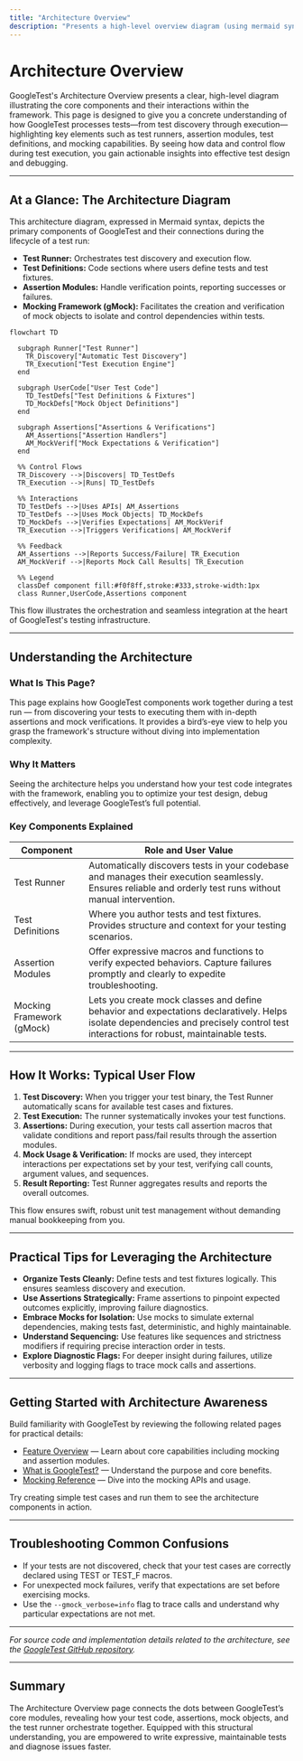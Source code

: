 ```yaml
---
title: "Architecture Overview"
description: "Presents a high-level overview diagram (using mermaid syntax) illustrating key GoogleTest components—such as test runners, assertion modules, and the interplay between test definitions and mock capabilities—demonstrating data and control flow during test execution."
---
```


# Architecture Overview

GoogleTest's Architecture Overview presents a clear, high-level diagram illustrating the core components and their interactions within the framework. This page is designed to give you a concrete understanding of how GoogleTest processes tests—from test discovery through execution—highlighting key elements such as test runners, assertion modules, test definitions, and mocking capabilities. By seeing how data and control flow during test execution, you gain actionable insights into effective test design and debugging.

---

## At a Glance: The Architecture Diagram

This architecture diagram, expressed in Mermaid syntax, depicts the primary components of GoogleTest and their connections during the lifecycle of a test run:

- **Test Runner:** Orchestrates test discovery and execution flow.
- **Test Definitions:** Code sections where users define tests and test fixtures.
- **Assertion Modules:** Handle verification points, reporting successes or failures.
- **Mocking Framework (gMock):** Facilitates the creation and verification of mock objects to isolate and control dependencies within tests.

```mermaid
flowchart TD

  subgraph Runner["Test Runner"]
    TR_Discovery["Automatic Test Discovery"]
    TR_Execution["Test Execution Engine"]
  end

  subgraph UserCode["User Test Code"]
    TD_TestDefs["Test Definitions & Fixtures"]
    TD_MockDefs["Mock Object Definitions"]
  end

  subgraph Assertions["Assertions & Verifications"]
    AM_Assertions["Assertion Handlers"]
    AM_MockVerif["Mock Expectations & Verification"]
  end

  %% Control Flows
  TR_Discovery -->|Discovers| TD_TestDefs
  TR_Execution -->|Runs| TD_TestDefs

  %% Interactions
  TD_TestDefs -->|Uses APIs| AM_Assertions
  TD_TestDefs -->|Uses Mock Objects| TD_MockDefs
  TD_MockDefs -->|Verifies Expectations| AM_MockVerif
  TR_Execution -->|Triggers Verifications| AM_MockVerif

  %% Feedback
  AM_Assertions -->|Reports Success/Failure| TR_Execution
  AM_MockVerif -->|Reports Mock Call Results| TR_Execution

  %% Legend
  classDef component fill:#f0f8ff,stroke:#333,stroke-width:1px
  class Runner,UserCode,Assertions component
```

This flow illustrates the orchestration and seamless integration at the heart of GoogleTest's testing infrastructure.

---

## Understanding the Architecture

### What Is This Page?

This page explains how GoogleTest components work together during a test run — from discovering your tests to executing them with in-depth assertions and mock verifications. It provides a bird’s-eye view to help you grasp the framework's structure without diving into implementation complexity.

### Why It Matters

Seeing the architecture helps you understand how your test code integrates with the framework, enabling you to optimize your test design, debug effectively, and leverage GoogleTest’s full potential.

### Key Components Explained

| Component               | Role and User Value                                                                                     |
|------------------------|------------------------------------------------------------------------------------------------------|
| Test Runner            | Automatically discovers tests in your codebase and manages their execution seamlessly. Ensures reliable and orderly test runs without manual intervention. |
| Test Definitions       | Where you author tests and test fixtures. Provides structure and context for your testing scenarios.   |
| Assertion Modules      | Offer expressive macros and functions to verify expected behaviors. Capture failures promptly and clearly to expedite troubleshooting. |
| Mocking Framework (gMock) | Lets you create mock classes and define behavior and expectations declaratively. Helps isolate dependencies and precisely control test interactions for robust, maintainable tests. |

---

## How It Works: Typical User Flow

1. **Test Discovery:** When you trigger your test binary, the Test Runner automatically scans for available test cases and fixtures.
2. **Test Execution:** The runner systematically invokes your test functions.
3. **Assertions:** During execution, your tests call assertion macros that validate conditions and report pass/fail results through the assertion modules.
4. **Mock Usage & Verification:** If mocks are used, they intercept interactions per expectations set by your test, verifying call counts, argument values, and sequences.
5. **Result Reporting:** Test Runner aggregates results and reports the overall outcomes.

This flow ensures swift, robust unit test management without demanding manual bookkeeping from you.

---

## Practical Tips for Leveraging the Architecture

- **Organize Tests Cleanly:** Define tests and test fixtures logically. This ensures seamless discovery and execution.
- **Use Assertions Strategically:** Frame assertions to pinpoint expected outcomes explicitly, improving failure diagnostics.
- **Embrace Mocks for Isolation:** Use mocks to simulate external dependencies, making tests fast, deterministic, and highly maintainable.
- **Understand Sequencing:** Use features like sequences and strictness modifiers if requiring precise interaction order in tests.
- **Explore Diagnostic Flags:** For deeper insight during failures, utilize verbosity and logging flags to trace mock calls and assertions.

---

## Getting Started with Architecture Awareness

Build familiarity with GoogleTest by reviewing the following related pages for practical details:

- [Feature Overview](https://google.github.io/googletest/overview/concepts-architecture/feature-overview.html) — Learn about core capabilities including mocking and assertion modules.
- [What is GoogleTest?](https://google.github.io/googletest/overview/introduction-value/what-is-googletest.html) — Understand the purpose and core benefits.
- [Mocking Reference](https://google.github.io/googletest/docs/reference/mocking.html) — Dive into the mocking APIs and usage.

Try creating simple test cases and run them to see the architecture components in action.

---

## Troubleshooting Common Confusions

- If your tests are not discovered, check that your test cases are correctly declared using TEST or TEST_F macros.
- For unexpected mock failures, verify that expectations are set before exercising mocks.
- Use the `--gmock_verbose=info` flag to trace calls and understand why particular expectations are not met.

---

*For source code and implementation details related to the architecture, see the [GoogleTest GitHub repository](https://github.com/google/googletest).*

---

## Summary

The Architecture Overview page connects the dots between GoogleTest’s core modules, revealing how your test code, assertions, mock objects, and the test runner orchestrate together. Equipped with this structural understanding, you are empowered to write expressive, maintainable tests and diagnose issues faster.
